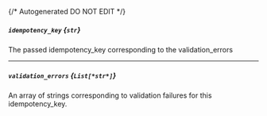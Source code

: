 {/* Autogenerated DO NOT EDIT  */}
##### `idempotency_key` *{`str`}*
The passed idempotency_key corresponding to the validation_errors

---
##### `validation_errors` *{`List[*str*]`}*
An array of strings corresponding to validation failures for this idempotency_key.

